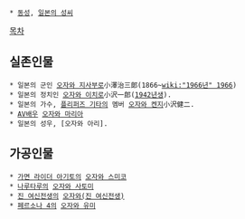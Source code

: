  * [[동성]], [[일본의 성씨]]

[[목차]]
== 실존인물 ==
 * 일본의 군인 [[오자와 지사부로]]小澤治三郞(1866~[[wiki:"1966년" 1966]])
 * 일본의 정치인 [[오자와 이치로]]小沢一郎([[1942년]]생). 
 * 일본의 가수, [[플리퍼즈 기타]]의 멤버 [[오자와 켄지]]小沢健二.
 * [[AV]]배우 [[오자와 마리아]]
 * 일본의 성우, [오자와 아리].

== 가공인물 ==
 * [[가면 라이더 아기토]]의 [[오자와 스미코]]
 * [[나루타루]]의 [[오자와 사토미]]
 * [[진 여신전생]]의 [[오자와(진 여신전생)]]
 * [[페르소나 4]]의 [[오자와 유미]]

